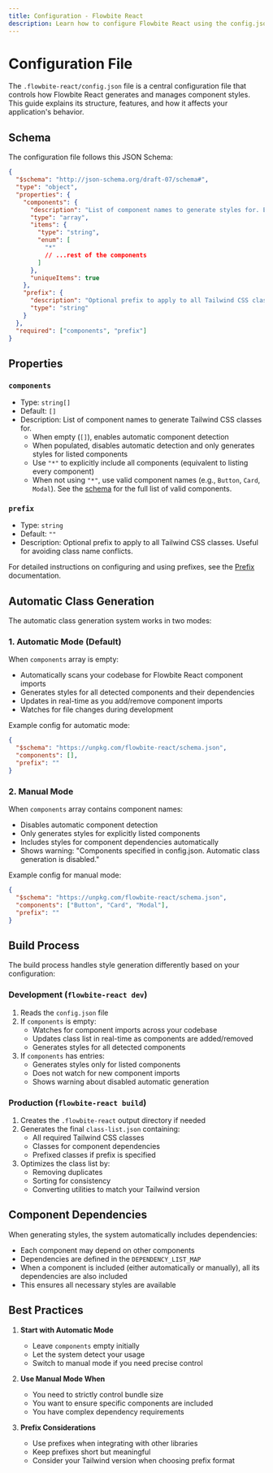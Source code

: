 ```yaml
---
title: Configuration - Flowbite React
description: Learn how to configure Flowbite React using the config.json file to control component styles, automatic class generation, and more
---
```


# Configuration File

The `.flowbite-react/config.json` file is a central configuration file that controls how Flowbite React generates and manages component styles. This guide explains its structure, features, and how it affects your application's behavior.

## Schema

The configuration file follows this JSON Schema:

```json
{
  "$schema": "http://json-schema.org/draft-07/schema#",
  "type": "object",
  "properties": {
    "components": {
      "description": "List of component names to generate styles for. Empty array enables automatic detection.",
      "type": "array",
      "items": {
        "type": "string",
        "enum": [
          "*"
          // ...rest of the components
        ]
      },
      "uniqueItems": true
    },
    "prefix": {
      "description": "Optional prefix to apply to all Tailwind CSS classes",
      "type": "string"
    }
  },
  "required": ["components", "prefix"]
}
```

## Properties

### `components`

- Type: `string[]`
- Default: `[]`
- Description: List of component names to generate Tailwind CSS classes for.
  - When empty (`[]`), enables automatic component detection
  - When populated, disables automatic detection and only generates styles for listed components
  - Use `"*"` to explicitly include all components (equivalent to listing every component)
  - When not using `"*"`, use valid component names (e.g., `Button`, `Card`, `Modal`). See the [schema](https://unpkg.com/flowbite-react/schema.json) for the full list of valid components.

### `prefix`

- Type: `string`
- Default: `""`
- Description: Optional prefix to apply to all Tailwind CSS classes. Useful for avoiding class name conflicts.

For detailed instructions on configuring and using prefixes, see the [Prefix](/docs/customize/prefix) documentation.

## Automatic Class Generation

The automatic class generation system works in two modes:

### 1. Automatic Mode (Default)

When `components` array is empty:

- Automatically scans your codebase for Flowbite React component imports
- Generates styles for all detected components and their dependencies
- Updates in real-time as you add/remove component imports
- Watches for file changes during development

Example config for automatic mode:

```json
{
  "$schema": "https://unpkg.com/flowbite-react/schema.json",
  "components": [],
  "prefix": ""
}
```

### 2. Manual Mode

When `components` array contains component names:

- Disables automatic component detection
- Only generates styles for explicitly listed components
- Includes styles for component dependencies automatically
- Shows warning: "Components specified in config.json. Automatic class generation is disabled."

Example config for manual mode:

```json
{
  "$schema": "https://unpkg.com/flowbite-react/schema.json",
  "components": ["Button", "Card", "Modal"],
  "prefix": ""
}
```

## Build Process

The build process handles style generation differently based on your configuration:

### Development (`flowbite-react dev`)

1. Reads the `config.json` file
2. If `components` is empty:
   - Watches for component imports across your codebase
   - Updates class list in real-time as components are added/removed
   - Generates styles for all detected components
3. If `components` has entries:
   - Generates styles only for listed components
   - Does not watch for new component imports
   - Shows warning about disabled automatic generation

### Production (`flowbite-react build`)

1. Creates the `.flowbite-react` output directory if needed
2. Generates the final `class-list.json` containing:
   - All required Tailwind CSS classes
   - Classes for component dependencies
   - Prefixed classes if prefix is specified
3. Optimizes the class list by:
   - Removing duplicates
   - Sorting for consistency
   - Converting utilities to match your Tailwind version

## Component Dependencies

When generating styles, the system automatically includes dependencies:

- Each component may depend on other components
- Dependencies are defined in the `DEPENDENCY_LIST_MAP`
- When a component is included (either automatically or manually), all its dependencies are also included
- This ensures all necessary styles are available

## Best Practices

1. **Start with Automatic Mode**

   - Leave `components` empty initially
   - Let the system detect your usage
   - Switch to manual mode if you need precise control

2. **Use Manual Mode When**

   - You need to strictly control bundle size
   - You want to ensure specific components are included
   - You have complex dependency requirements

3. **Prefix Considerations**

   - Use prefixes when integrating with other libraries
   - Keep prefixes short but meaningful
   - Consider your Tailwind version when choosing prefix format
